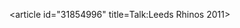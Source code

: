 <article id="31854996" title=Talk:Leeds Rhinos 2011>
	<talkpage id="31854996" title="Talk:Leeds Rhinos 2011">
{{WikiProject Yorkshire|class=Start|importance=Low}}
	</talkpage>
</article>